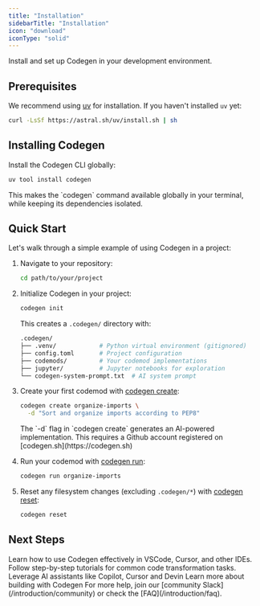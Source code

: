 ```yaml
---
title: "Installation"
sidebarTitle: "Installation"
icon: "download"
iconType: "solid"
---
```


Install and set up Codegen in your development environment.

## Prerequisites

We recommend using [uv](https://github.com/astral-sh/uv) for installation. If you haven't installed `uv` yet:
```bash
curl -LsSf https://astral.sh/uv/install.sh | sh
```

## Installing Codegen

Install the Codegen CLI globally:

```bash
uv tool install codegen
```


<Note>
This makes the `codegen` command available globally in your terminal, while keeping its dependencies isolated.
</Note>

## Quick Start

Let's walk through a simple example of using Codegen in a project:

1. Navigate to your repository:
   ```bash
   cd path/to/your/project
   ```

2. Initialize Codegen in your project:
   ```bash
   codegen init
   ```
   
   This creates a `.codegen/` directory with:
   ```bash
   .codegen/
   ├── .venv/            # Python virtual environment (gitignored)
   ├── config.toml       # Project configuration
   ├── codemods/         # Your codemod implementations
   ├── jupyter/          # Jupyter notebooks for exploration
   └── codegen-system-prompt.txt  # AI system prompt
   ```

3. Create your first codemod with [codegen create](/cli/create):
   ```bash
   codegen create organize-imports \
     -d "Sort and organize imports according to PEP8"
   ```
    <Note>
        The `-d` flag in `codegen create` generates an AI-powered implementation. This requires a Github account registered on [codegen.sh](https://codegen.sh)
    </Note>



4. Run your codemod with [codegen run](/cli/run):
   ```bash
   codegen run organize-imports
   ```

5. Reset any filesystem changes (excluding `.codegen/*`) with [codegen reset](/cli/reset):
   ```bash
   codegen reset
   ```

## Next Steps

<CardGroup cols={2}>
  <Card
    title="IDE Integration"
    icon="window"
    href="/introduction/ide-usage"
  >
    Learn how to use Codegen effectively in VSCode, Cursor, and other IDEs.
  </Card>
  <Card
    title="Tutorials"
    icon="graduation-cap"
    href="/tutorials/at-a-glance"
  >
    Follow step-by-step tutorials for common code transformation tasks.
  </Card>
  <Card
    title="Work with AI"
    icon="microchip"
    href="/introduction/work-with-ai"
  >
    Leverage AI assistants like Copilot, Cursor and Devin
    </Card>
  <Card
    title="Guides"
    icon="hammer"
    href="/building-with-codegen/at-a-glance"
  >
    Learn more about building with Codegen
    </Card>

</CardGroup>

<Note>
For more help, join our [community Slack](/introduction/community) or check the [FAQ](/introduction/faq).
</Note> 